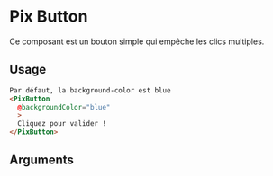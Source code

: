 
<Meta
  title='Basics/Button/Color'
  component='PixButton'
  decorators={[centered]}
  argTypes={stories.argsTypes}
/>

# Pix Button

Ce composant est un bouton simple qui empêche les clics multiples.

<Canvas>
  <Story name="Color" story={stories.colorButtons} height="300px" />
</Canvas>

## Usage

```html
Par défaut, la background-color est blue
<PixButton
  @backgroundColor="blue"
  >
  Cliquez pour valider !
</PixButton>
```

## Arguments

<ArgsTable story="Color" />
